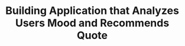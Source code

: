 ---
title: "Building Application that Analyzes Users Mood and Recommends Quote"
publishedAt: "2024-03-03"
images:
  - "/images/projects/project-01/cover-04.jpg"
  - "/images/projects/project-01/video-01.mp4"
---